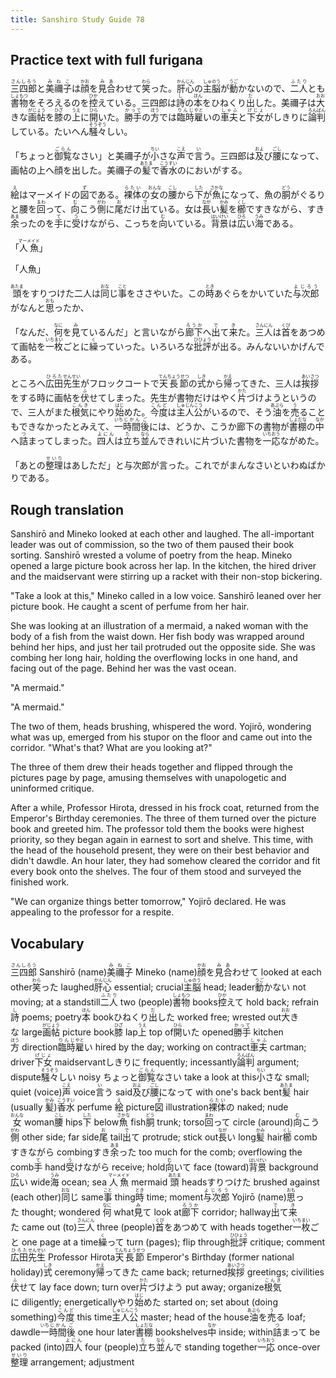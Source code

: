 ```yaml
---
title: Sanshiro Study Guide 78
---
```


## Practice text with full furigana

<p>
<ruby><rb>三四郎</rb><rt>さんしろう</rt></ruby>と<ruby><rb>美禰子</rb><rt>みねこ</rt></ruby>は<ruby><rb>顔</rb><rt>かお</rt></ruby>を<ruby><rb>見合</rb><rt>みあ</rt></ruby>わせて<ruby><rb>笑</rb><rt>わら</rt></ruby>った。<ruby><rb>肝心</rb><rt>かんじん</rt></ruby>の<ruby><rb>主脳</rb><rt>しゅのう</rt></ruby>が<ruby><rb>動</rb><rt>うご</rt></ruby>かないので、<ruby><rb>二人</rb><rt>ふたり</rt></ruby>とも<ruby><rb>書物</rb><rt>しょもつ</rt></ruby>をそろえるのを<ruby><rb>控</rb><rt>ひか</rt></ruby>えている。三四郎は<ruby><rb>詩</rb><rt>し</rt></ruby>の<ruby><rb>本</rb><rt>ほん</rt></ruby>をひねくり<ruby><rb>出</rb><rt>だ</rt></ruby>した。美禰子は<ruby><rb>大</rb><rt>おお</rt></ruby>きな<ruby><rb>画帖</rb><rt>がじょう</rt></ruby>を<ruby><rb>膝</rb><rt>ひざ</rt></ruby>の<ruby><rb>上</rb><rt>うえ</rt></ruby>に<ruby><rb>開</rb><rt>ひら</rt></ruby>いた。<ruby><rb>勝手</rb><rt>かって</rt></ruby>の<ruby><rb>方</rb><rt>ほう</rt></ruby>では<ruby><rb>臨時</rb><rt>りんじ</rt></ruby><ruby><rb>雇</rb><rt>やと</rt></ruby>いの<ruby><rb>車夫</rb><rt>しゃふ</rt></ruby>と<ruby><rb>下女</rb><rt>げじょ</rt></ruby>がしきりに<ruby><rb>論判</rb><rt>ろんぱん</rt></ruby>している。たいへん<ruby><rb>騒々</rb><rt>そうぞう</rt></ruby>しい。
</p>

<p>
「ちょっと<ruby><rb>御覧</rb><rt>ごらん</rt></ruby>なさい」と美禰子が<ruby><rb>小</rb><rt>ちい</rt></ruby>さな<ruby><rb>声</rb><rt>こえ</rt></ruby>で<ruby><rb>言</rb><rt>い</rt></ruby>う。三四郎は<ruby><rb>及</rb><rt>およ</rt></ruby>び<ruby><rb>腰</rb><rt>ごし</rt></ruby>になって、画帖の上へ顔を出した。美禰子の<ruby><rb>髪</rb><rt>あたま</rt></ruby>で<ruby><rb>香水</rb><rt>こうすい</rt></ruby>のにおいがする。
</p>

<p>
<ruby><rb>絵</rb><rt>え</rt></ruby>はマーメイドの<ruby><rb>図</rb><rt>ず</rt></ruby>である。<ruby><rb>裸体</rb><rt>らたい</rt></ruby>の<ruby><rb>女</rb><rt>おんな</rt></ruby>の<ruby><rb>腰</rb><rt>こし</rt></ruby>から<ruby><rb>下</rb><rt>した</rt></ruby>が<ruby><rb>魚</rb><rt>さかな</rt></ruby>になって、魚の<ruby><rb>胴</rb><rt>どう</rt></ruby>がぐるりと腰を<ruby><rb>回</rb><rt>まわ</rt></ruby>って、<ruby><rb>向</rb><rt>む</rt></ruby>こう<ruby><rb>側</rb><rt>がわ</rt></ruby>に<ruby><rb>尾</rb><rt>お</rt></ruby>だけ<ruby><rb>出</rb><rt>で</rt></ruby>ている。女は<ruby><rb>長</rb><rt>なが</rt></ruby>い<ruby><rb>髪</rb><rt>かみ</rt></ruby>を<ruby><rb>櫛</rb><rt>くし</rt></ruby>ですきながら、すき<ruby><rb>余</rb><rt>あま</rt></ruby>ったのを<ruby><rb>手</rb><rt>て</rt></ruby>に<ruby><rb>受</rb><rt>う</rt></ruby>けながら、こっちを<ruby><rb>向</rb><rt>む</rt></ruby>いている。<ruby><rb>背景</rb><rt>はいけい</rt></ruby>は<ruby><rb>広</rb><rt>ひろ</rt></ruby>い<ruby><rb>海</rb><rt>うみ</rt></ruby>である。
</p>

<p>
「<ruby><rb>人魚</rb><rt>マーメイド</rt></ruby>」
</p>

<p>「人魚」</p>
<p>
<ruby><rb>頭</rb><rt>あたま</rt></ruby>をすりつけた二人は<ruby><rb>同</rb><rt>おな</rt></ruby>じ<ruby><rb>事</rb><rt>こと</rt></ruby>をささやいた。この<ruby><rb>時</rb><rt>とき</rt></ruby>あぐらをかいていた<ruby><rb>与次郎</rb><rt>よじろう</rt></ruby>がなんと<ruby><rb>思</rb><rt>おも</rt></ruby>ったか、
</p>

<p>
「なんだ、<ruby><rb>何</rb><rt>なに</rt></ruby>を<ruby><rb>見</rb><rt>み</rt></ruby>ているんだ」と言いながら<ruby><rb>廊下</rb><rt>ろうか</rt></ruby>へ<ruby><rb>出</rb><rt>で</rt></ruby>て<ruby><rb>来</rb><rt>き</rt></ruby>た。<ruby><rb>三人</rb><rt>さんにん</rt></ruby>は<ruby><rb>首</rb><rt>くび</rt></ruby>をあつめて画帖を<ruby><rb>一枚</rb><rt>いちまい</rt></ruby>ごとに<ruby><rb>繰</rb><rt>く</rt></ruby>っていった。いろいろな<ruby><rb>批評</rb><rt>ひひょう</rt></ruby>が出る。みんないいかげんである。
</p>

<p>
ところへ<ruby><rb>広田</rb><rt>ひろた</rt></ruby><ruby><rb>先生</rb><rt>せんせい</rt></ruby>がフロックコートで<ruby><rb>天長節</rb><rt>てんちょうせつ</rt></ruby>の<ruby><rb>式</rb><rt>しき</rt></ruby>から<ruby><rb>帰</rb><rt>かえ</rt></ruby>ってきた、三人は<ruby><rb>挨拶</rb><rt>あいさつ</rt></ruby>をする時に画帖を<ruby><rb>伏</rb><rt>ふ</rt></ruby>せてしまった。先生が書物だけはやく<ruby><rb>片</rb><rt>かた</rt></ruby>づけようというので、三人がまた<ruby><rb>根気</rb><rt>こんき</rt></ruby>にやり<ruby><rb>始</rb><rt>はじ</rt></ruby>めた。<ruby><rb>今度</rb><rt>こんど</rt></ruby>は<ruby><rb>主人公</rb><rt>しゅじんこう</rt></ruby>がいるので、そう<ruby><rb>油</rb><rt>あぶら</rt></ruby>を<ruby><rb>売</rb><rt>う</rt></ruby>ることもできなかったとみえて、<ruby><rb>一</rb><rt>いち</rt></ruby><ruby><rb>時間</rb><rt>じかん</rt></ruby><ruby><rb>後</rb><rt>ご</rt></ruby>には、どうか、こうか廊下の書物が<ruby><rb>書棚</rb><rt>しょだな</rt></ruby>の<ruby><rb>中</rb><rt>なか</rt></ruby>へ<ruby><rb>詰</rb><rt>つ</rt></ruby>まってしまった。<ruby><rb>四人</rb><rt>よにん</rt></ruby>は<ruby><rb>立</rb><rt>た</rt></ruby>ち<ruby><rb>並</rb><rt>なら</rt></ruby>んできれいに片づいた書物を<ruby><rb>一応</rb><rt>いちおう</rt></ruby>ながめた。
</p>

<p>
「あとの<ruby><rb>整理</rb><rt>せいり</rt></ruby>はあしただ」と与次郎が言った。これでがまんなさいといわぬばかりである。
</p>


## Rough translation

Sanshirō and Mineko looked at each other and laughed. The all-important leader was out of commission, so the two of them paused their book sorting. Sanshirō wrested a volume of poetry from the heap. Mineko opened a large picture book across her lap. In the kitchen, the hired driver and the maidservant were stirring up a racket with their non-stop bickering.

"Take a look at this," Mineko called in a low voice. Sanshirō leaned over her picture book. He caught a scent of perfume from her hair.

She was looking at an illustration of a mermaid, a naked woman with the body of a fish from the waist down. Her fish body was wrapped around behind her hips, and just her tail protruded out the opposite side. She was combing her long hair, holding the overflowing locks in one hand, and facing out of the page. Behind her was the vast ocean.

"A mermaid."

"A mermaid."

The two of them, heads brushing, whispered the word. Yojirō, wondering what was up, emerged from his stupor on the floor and came out into the corridor. "What's that? What are you looking at?"

The three of them drew their heads together and flipped through the pictures page by page, amusing themselves with unapologetic and uninformed critique.

After a while, Professor Hirota, dressed in his frock coat, returned from the Emperor's Birthday ceremonies. The three of them turned over the picture book and greeted him. The professor told them the books were highest priority, so they began again in earnest to sort and shelve. This time, with the head of the household present, they were on their best behavior and didn't dawdle. An hour later, they had somehow cleared the corridor and fit every book onto the shelves. The four of them stood and surveyed the finished work.

"We can organize things better tomorrow," Yojirō declared. He was appealing to the professor for a respite.                   


## Vocabulary

<p>
<span class="vocabstudy"><ruby><rb>三四郎</rb><rt>さんしろう</rt></ruby>&nbsp;Sanshirō (name)</span><span class="vocabstudy"><ruby><rb>美禰子</rb><rt>みねこ</rt></ruby>&nbsp;Mineko (name)</span><span class="vocabstudy"><ruby><rb>顔</rb><rt>かお</rt></ruby>を<ruby><rb>見合</rb><rt>みあ</rt></ruby>わせて&nbsp;looked at each other</span><span class="vocabstudy"><ruby><rb>笑</rb><rt>わら</rt></ruby>った&nbsp;laughed</span><span class="vocabstudy"><ruby><rb>肝心</rb><rt>かんじん</rt></ruby>&nbsp;essential; crucial</span><span class="vocabstudy"><ruby><rb>主脳</rb><rt>しゅのう</rt></ruby>&nbsp;head; leader</span><span class="vocabstudy"><ruby><rb>動</rb><rt>うご</rt></ruby>かない&nbsp;not moving; at a standstill</span><span class="vocabstudy"><ruby><rb>二人</rb><rt>ふたり</rt></ruby>&nbsp;two (people)</span><span class="vocabstudy"><ruby><rb>書物</rb><rt>しょもつ</rt></ruby>&nbsp;books</span><span class="vocabstudy"><ruby><rb>控</rb><rt>ひか</rt></ruby>えて&nbsp;hold back; refrain</span><span class="vocabstudy"><ruby><rb>詩</rb><rt>し</rt></ruby>&nbsp;poems; poetry</span><span class="vocabstudy"><ruby><rb>本</rb><rt>ほん</rt></ruby>&nbsp;book</span><span class="vocabstudy">ひねくり<ruby><rb>出</rb><rt>だ</rt></ruby>した&nbsp;worked free; wrested out</span><span class="vocabstudy"><ruby><rb>大</rb><rt>おお</rt></ruby>きな&nbsp;large</span><span class="vocabstudy"><ruby><rb>画帖</rb><rt>がじょう</rt></ruby>&nbsp;picture book</span><span class="vocabstudy"><ruby><rb>膝</rb><rt>ひざ</rt></ruby>&nbsp;lap</span><span class="vocabstudy"><ruby><rb>上</rb><rt>うえ</rt></ruby>&nbsp;top of</span><span class="vocabstudy"><ruby><rb>開</rb><rt>ひら</rt></ruby>いた&nbsp;opened</span><span class="vocabstudy"><ruby><rb>勝手</rb><rt>かって</rt></ruby>&nbsp;kitchen</span><span class="vocabstudy"><ruby><rb>方</rb><rt>ほう</rt></ruby>&nbsp;direction</span><span class="vocabstudy"><ruby><rb>臨時</rb><rt>りんじ</rt></ruby><ruby><rb>雇</rb><rt>やと</rt></ruby>い&nbsp;hired by the day; working on contract</span><span class="vocabstudy"><ruby><rb>車夫</rb><rt>しゃふ</rt></ruby>&nbsp;cartman; driver</span><span class="vocabstudy"><ruby><rb>下女</rb><rt>げじょ</rt></ruby>&nbsp;maidservant</span><span class="vocabstudy">しきりに&nbsp;frequently; incessantly</span><span class="vocabstudy"><ruby><rb>論判</rb><rt>ろんぱん</rt></ruby>&nbsp;argument; dispute</span><span class="vocabstudy"><ruby><rb>騒々</rb><rt>そうぞう</rt></ruby>しい&nbsp;noisy</span>
<span class="vocabstudy">ちょっと<ruby><rb>御覧</rb><rt>ごらん</rt></ruby>なさい&nbsp;take a look at this</span><span class="vocabstudy"><ruby><rb>小</rb><rt>ちい</rt></ruby>さな&nbsp;small; quiet (voice)</span><span class="vocabstudy"><ruby><rb>声</rb><rt>こえ</rt></ruby>&nbsp;voice</span><span class="vocabstudy"><ruby><rb>言</rb><rt>い</rt></ruby>う&nbsp;said</span><span class="vocabstudy"><ruby><rb>及</rb><rt>およ</rt></ruby>び<ruby><rb>腰</rb><rt>ごし</rt></ruby>になって&nbsp;with one's back bent</span><span class="vocabstudy"><ruby><rb>髪</rb><rt>あたま</rt></ruby>&nbsp;hair (usually <ruby><rb>髪</rb><rt>かみ</rt></ruby>)</span><span class="vocabstudy"><ruby><rb>香水</rb><rt>こうすい</rt></ruby>&nbsp;perfume</span>
<span class="vocabstudy"><ruby><rb>絵</rb><rt>え</rt></ruby>&nbsp;picture</span><span class="vocabstudy"><ruby><rb>図</rb><rt>ず</rt></ruby>&nbsp;illustration</span><span class="vocabstudy"><ruby><rb>裸体</rb><rt>らたい</rt></ruby>の&nbsp;naked; nude</span><span class="vocabstudy"><ruby><rb>女</rb><rt>おんな</rt></ruby>&nbsp;woman</span><span class="vocabstudy"><ruby><rb>腰</rb><rt>こし</rt></ruby>&nbsp;hips</span><span class="vocabstudy"><ruby><rb>下</rb><rt>した</rt></ruby>&nbsp;below</span><span class="vocabstudy"><ruby><rb>魚</rb><rt>さかな</rt></ruby>&nbsp;fish</span><span class="vocabstudy"><ruby><rb>胴</rb><rt>どう</rt></ruby>&nbsp;trunk; torso</span><span class="vocabstudy"><ruby><rb>回</rb><rt>まわ</rt></ruby>って&nbsp;circle (around)</span><span class="vocabstudy"><ruby><rb>向</rb><rt>む</rt></ruby>こう<ruby><rb>側</rb><rt>がわ</rt></ruby>&nbsp;other side; far side</span><span class="vocabstudy"><ruby><rb>尾</rb><rt>お</rt></ruby>&nbsp;tail</span><span class="vocabstudy"><ruby><rb>出</rb><rt>で</rt></ruby>て&nbsp;protrude; stick out</span><span class="vocabstudy"><ruby><rb>長</rb><rt>なが</rt></ruby>い&nbsp;long</span><span class="vocabstudy"><ruby><rb>髪</rb><rt>かみ</rt></ruby>&nbsp;hair</span><span class="vocabstudy"><ruby><rb>櫛</rb><rt>くし</rt></ruby>&nbsp;comb</span><span class="vocabstudy">すきながら&nbsp;combing</span><span class="vocabstudy">すき<ruby><rb>余</rb><rt>あま</rt></ruby>った&nbsp;too much for the comb; overflowing the comb</span><span class="vocabstudy"><ruby><rb>手</rb><rt>て</rt></ruby>&nbsp;hand</span><span class="vocabstudy"><ruby><rb>受</rb><rt>う</rt></ruby>けながら&nbsp;receive; hold</span><span class="vocabstudy"><ruby><rb>向</rb><rt>む</rt></ruby>いて&nbsp;face (toward)</span><span class="vocabstudy"><ruby><rb>背景</rb><rt>はいけい</rt></ruby>&nbsp;background</span><span class="vocabstudy"><ruby><rb>広</rb><rt>ひろ</rt></ruby>い&nbsp;wide</span><span class="vocabstudy"><ruby><rb>海</rb><rt>うみ</rt></ruby>&nbsp;ocean; sea</span>
<span class="vocabstudy"><ruby><rb>人魚</rb><rt>マーメイド</rt></ruby>&nbsp;mermaid</span>
<span class="vocabstudy"><ruby><rb>頭</rb><rt>あたま</rt></ruby>&nbsp;heads</span><span class="vocabstudy">すりつけた&nbsp;brushed against (each other)</span><span class="vocabstudy"><ruby><rb>同</rb><rt>おな</rt></ruby>じ&nbsp;same</span><span class="vocabstudy"><ruby><rb>事</rb><rt>こと</rt></ruby>&nbsp;thing</span><span class="vocabstudy"><ruby><rb>時</rb><rt>とき</rt></ruby>&nbsp;time; moment</span><span class="vocabstudy"><ruby><rb>与次郎</rb><rt>よじろう</rt></ruby>&nbsp;Yojirō (name)</span><span class="vocabstudy"><ruby><rb>思</rb><rt>おも</rt></ruby>った&nbsp;thought; wondered</span>
<span class="vocabstudy"><ruby><rb>何</rb><rt>なに</rt></ruby>&nbsp;what</span><span class="vocabstudy"><ruby><rb>見</rb><rt>み</rt></ruby>て&nbsp;look at</span><span class="vocabstudy"><ruby><rb>廊下</rb><rt>ろうか</rt></ruby>&nbsp;corridor; hallway</span><span class="vocabstudy"><ruby><rb>出</rb><rt>で</rt></ruby>て<ruby><rb>来</rb><rt>き</rt></ruby>た&nbsp;came out (to)</span><span class="vocabstudy"><ruby><rb>三人</rb><rt>さんにん</rt></ruby>&nbsp;three (people)</span><span class="vocabstudy"><ruby><rb>首</rb><rt>くび</rt></ruby>をあつめて&nbsp;with heads together</span><span class="vocabstudy"><ruby><rb>一枚</rb><rt>いちまい</rt></ruby>ごと&nbsp;one page at a time</span><span class="vocabstudy"><ruby><rb>繰</rb><rt>く</rt></ruby>って&nbsp;turn (pages); flip through</span><span class="vocabstudy"><ruby><rb>批評</rb><rt>ひひょう</rt></ruby>&nbsp;critique; comment</span>
<span class="vocabstudy"><ruby><rb>広田</rb><rt>ひろた</rt></ruby><ruby><rb>先生</rb><rt>せんせい</rt></ruby>&nbsp;Professor Hirota</span><span class="vocabstudy"><ruby><rb>天長節</rb><rt>てんちょうせつ</rt></ruby>&nbsp;Emperor's Birthday (former national holiday)</span><span class="vocabstudy"><ruby><rb>式</rb><rt>しき</rt></ruby>&nbsp;ceremony</span><span class="vocabstudy"><ruby><rb>帰</rb><rt>かえ</rt></ruby>ってきた&nbsp;came back; returned</span><span class="vocabstudy"><ruby><rb>挨拶</rb><rt>あいさつ</rt></ruby>&nbsp;greetings; civilities</span><span class="vocabstudy"><ruby><rb>伏</rb><rt>ふ</rt></ruby>せて&nbsp;lay face down; turn over</span><span class="vocabstudy"><ruby><rb>片</rb><rt>かた</rt></ruby>づけよう&nbsp;put away; organize</span><span class="vocabstudy"><ruby><rb>根気</rb><rt>こんき</rt></ruby>に&nbsp;diligently; energetically</span><span class="vocabstudy">やり<ruby><rb>始</rb><rt>はじ</rt></ruby>めた&nbsp;started on; set about (doing something)</span><span class="vocabstudy"><ruby><rb>今度</rb><rt>こんど</rt></ruby>&nbsp;this time</span><span class="vocabstudy"><ruby><rb>主人公</rb><rt>しゅじんこう</rt></ruby>&nbsp;master; head of the house</span><span class="vocabstudy"><ruby><rb>油</rb><rt>あぶら</rt></ruby>を<ruby><rb>売</rb><rt>う</rt></ruby>る&nbsp;loaf; dawdle</span><span class="vocabstudy"><ruby><rb>一</rb><rt>いち</rt></ruby><ruby><rb>時間</rb><rt>じかん</rt></ruby><ruby><rb>後</rb><rt>ご</rt></ruby>&nbsp;one hour later</span><span class="vocabstudy"><ruby><rb>書棚</rb><rt>しょだな</rt></ruby>&nbsp;bookshelves</span><span class="vocabstudy"><ruby><rb>中</rb><rt>なか</rt></ruby>&nbsp;inside; within</span><span class="vocabstudy"><ruby><rb>詰</rb><rt>つ</rt></ruby>まって&nbsp;be packed (into)</span><span class="vocabstudy"><ruby><rb>四人</rb><rt>よにん</rt></ruby>&nbsp;four (people)</span><span class="vocabstudy"><ruby><rb>立</rb><rt>た</rt></ruby>ち<ruby><rb>並</rb><rt>なら</rt></ruby>んで&nbsp;standing together</span><span class="vocabstudy"><ruby><rb>一応</rb><rt>いちおう</rt></ruby>&nbsp;once-over</span>
<span class="vocabstudy"><ruby><rb>整理</rb><rt>せいり</rt></ruby>&nbsp;arrangement; adjustment</span>
</p>
